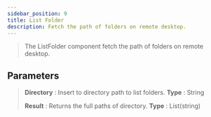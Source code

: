 ```yaml
---
sidebar_position: 9
title: List Folder
description: Fetch the path of folders on remote desktop.
---
```

> The ListFolder component fetch the path of folders on remote desktop.

## Parameters

> **Directory** : Insert to directory path to list folders. **Type** : String
>
> **Result** : Returns the full paths of directory. **Type** : List(string)